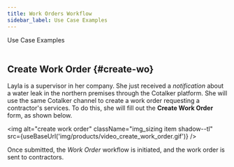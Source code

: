 ```yaml
---
title: Work Orders Workflow
sidebar_label: Use Case Examples
---
```




<span className="hero__title">Use Case Examples</span>
<br/>
<br/>

## Create Work Order {#create-wo}

<div className="alert alert--primary">

Layla is a supervisor in her company. She just received a _notification_ about a water leak in the northern premises through the Cotalker platform. She will use the same Cotalker channel to create a work order requesting a contractor's services. To do this, she will fill out the **Create Work Order** form, as shown below.

<img alt="create work order" className="img_sizing item shadow--tl" src={useBaseUrl('img/products/video_create_work_order.gif')} />
<br/>

Once submitted, the _Work Order_ workflow is initiated, and the work order is sent to contractors.

</div>
<br/>

<Component quotes="/docs/products/workflows/budget_management/related-product/cm/overview" />
